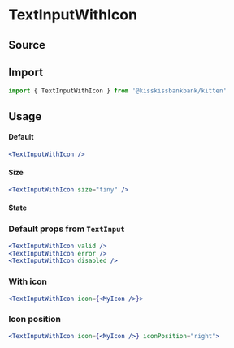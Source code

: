 

<Meta title="Forms/Inputs/TextInputWithIcon" component={TextInputWithIcon} />

# TextInputWithIcon

## Source

<FileUrl filepath={__filename} />

## Import

```js
import { TextInputWithIcon } from '@kisskissbankbank/kitten'
```

## Usage

<Canvas>
  <Story name="Example" story={stories.Default} />
</Canvas>

<Canvas>
  <Story name="Example with validation" story={stories.Validation} />
</Canvas>

#### Default

```jsx
<TextInputWithIcon />
```

#### Size

```jsx
<TextInputWithIcon size="tiny" />
```

#### State

### Default props from `TextInput`

```jsx
<TextInputWithIcon valid />
<TextInputWithIcon error />
<TextInputWithIcon disabled />
```

### With icon

```jsx
<TextInputWithIcon icon={<MyIcon />}>
```

### Icon position

```jsx
<TextInputWithIcon icon={<MyIcon />} iconPosition="right">
```
